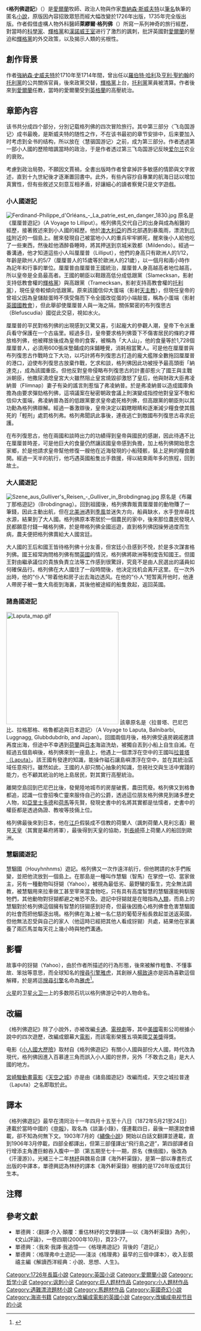 {{Infobox Book
| name          = 格列佛游记
| title_orig    = Gulliver's Travels
| image         = [[File:Gullivers_travels.jpg|200px]]
| author        = [[乔纳森·斯威夫特|乔纳森·斯威夫特]]
| country       = {{UK}}
| language      = [[英语|英语]]
| genre         = 讽刺小说，奇幻小說，[[游记|游记]]
| media_type    = 纸质书、[[电子书|电子书]]和音频CD
}}
《'''格列佛遊記'''》（{{lang-en|'''''Gulliver's Travels'''''}}）是[[愛爾蘭|愛爾蘭]]牧師、政治人物與作家[[喬納森·斯威夫特|喬納森·斯威夫特]]以[[筆名|筆名]]執筆的匿名[[小說|小說]]，原版因內容招致眾怒而經大幅改變於1726年出版，1735年完全版出版。作者假借虛構人物外科醫師'''萊繆爾·格列佛'''（{{lang|en|Lemuel Gulliver}}）所寫一系列神奇的旅行經歷，對當時的[[科學家|科學家]]、[[輝格黨_(英國)|輝格黨]]和[[漢諾威王室|漢諾威王室]]进行了激烈的諷刺，批評英國對[[愛爾蘭|愛爾蘭]]的壓迫和[[輝格黨_(英國)|輝格黨]]的外交政策，以及揭示人類的劣根性。

==創作背景==
作者[[乔纳森·斯威夫特|強納森·史威夫特]]於1710年至1714年間，曾出任以[[羅伯特·哈利|羅伯特·哈利]]及[[亨利·聖約翰|亨利·聖約翰]]的[[托利黨|托利黨]]的公共關係官員，後來政黨交替，[[輝格黨_(英國)|輝格黨]]上台，[[托利黨|托利黨]]黨員被清算。作者後來到[[愛爾蘭|愛爾蘭]]任教，當時的愛爾蘭受到[[英格蘭|英格蘭]]的高壓統治。

==章節內容==
该书共分成四个部分，分別记载格列佛的四次冒险旅行。其中第三部分〈飞岛国游记〉成书最晚，是斯威夫特的随性之作，不在该书最初的章节安排中，后来要加入时考虑到全书的结构，所以放在〈慧骃国游记〉之前，成为第三部分。作者透過第一部小人國的歷險暗諷當時的政治，于是作者透过第三飞岛国游记反映[[爱尔兰|爱尔兰]]农业的衰败。

考慮到政治局勢，不願因文賈禍，全書出版時作者曾拿掉許多敏感的情節與文字敘述，直到十九世紀後才逐漸置回書中。此外，有些內容抄自專業的航海日誌以增加真實性，但有些敘述又刻意互相矛盾，好讓細心的讀者察覺只是文字遊戲。

===小人國遊記===
[[File:Ferdinand-Philippe_d'Orléans_-_La_patrie_est_en_danger_1830.jpg|right]]
原名是《厘厘普遊記》（A Voyage to Lilliput）。格列佛先交代自己的出身與成為船醫的經歷，接著敘述來到小人國的經歷。他於[[澳大利亞|澳大利亞]]的西北部遇到暴風雨，漂流到[[爪哇|爪哇]]附近的一個島上。醒來發現自己被當地小人的重兵牢牢綁死，醒來後小人給他吃了一些東西，然後趁他酒醉昏睡時，將其押送到京城米敦都（Mildendo）。經過一番溝通，他才知道這些小人叫厘厘普（Lilliput），他們的身高只有歐洲人的1/12，年齡是歐州人的5/7（厘厘普人的15歲等於歐洲人的21歲），以一個月和兩小時作為記年和行事的單位。厘厘普由厘厘普王國統治，厘厘普人身高越高者地位越高，所以皇帝是全島最高者。王國的朝臣以鞋跟高低分成低跟黨（Slamecksan，影射支持低教會權的[[輝格黨_(英國)|輝格黨]]）與高跟黨（Tramecksan，影射支持高教會權的[[托利黨|托利黨]]），現任皇帝較傾向低跟黨。原來該國信仰大蛋端（影射[[天主教|天主教]]），但現任皇帝的曾祖父因為皇儲敲蛋時不慎受傷而下令全國改從蛋的小端敲蛋，稱為小蛋端（影射[[英格蘭教會|英國國教會]]），但此舉卻使厘厘普人與一海之隔，關係緊密的布列復思古（Blefuscudia）國從此交惡，視如水火。

厘厘普的平民對格列佛的出現感到又驚又喜，引起龐大的參觀人潮，皇帝下令派重兵看守保護在一个古庙里。經過多日，皇帝要求格列佛簽下不傷害居民的條約才釋放格列佛，他被釋放後成為皇帝的食客，被稱為「大人山」，他的食量等於1,728個厘厘普人，必須用600張床墊鋪成的床鋪睡覺，消耗相當驚人。可是他在厘厘普與布列復思古作戰時立下大功，以巧計將布列復思古打造的龐大艦隊全數拖回厘厘普的港口，迫使布列復思古放棄作戰，乞求和談，格列佛因此功被授予最高頭銜「納達克」，成為該國重臣。但他反對皇帝侵略布列復思古的計畫卻惹火了國王與主戰派朝臣，他撒尿澆熄皇宮大火雖然阻止皇宮燒毀卻激怒了皇后，他與財政大臣弗凌納普（Flimnap）妻子有染的謠言則惹惱了弗凌納普。於是弗凌納普以造成國庫負擔為由要求彈劾格列佛，這項議案在秘密朝政會議上則演變成指控他對皇室不敬和信仰大蛋端，弗凌納普為首的低跟黨要求皇帝處死格列佛，但高跟黨的朝臣則以其功勳為格列佛辯解。經過一番激辯後，皇帝決定以戳瞎眼睛和逐漸減少糧食使其餓死的「輕刑」處罰格列弗。格列弗聞訊此事後，連夜逃亡到敵國布列復思古尋求庇護。

在布列復思古，他在兩國和談時出力的功績得到皇帝與國民的感謝，因此待遇不比在厘厘普時差，可是他巨大的食量仍然讓該國皇帝感到負擔，加上格列佛開始思念家鄉，於是他請求皇帝幫他修復一艘他在近海發現的小船殘骸，裝上足夠的糧食離開。經過一天半的航行，他巧遇英國船隻出手救援，得以結束兩年多的旅程，回到故土。

===大人國遊記===
[[File:Szene_aus_Gulliver's_Reisen_-_Gulliver_in_Brobdingnag.jpg|right]]
原名是《布羅丁那格遊記》（Brobdingnag）。回到祖國後，格列佛靠販賣厘厘普的動物賺了一筆錢，因此主動出航，但在[[北美洲|北美洲]]遇到[[季風|季風]]並迷失方向，船員缺水，水手登岸尋找水源，結果到了大人國。格列佛原本寄居於一個農民的家中，後來那位農民發現人民都願意付錢一睹格列佛，於是帶格列佛全國巡遊，直到格列佛因操勞過度而生病，農夫便把格列佛賣給大人國宮廷。

大人國的王后和國王皆待格列佛十分友善，但宮廷小丑感到不悅，於是多次謀害格列佛。國王經常詢問格列佛有關[[英國|英國]]的情況，格列佛將歐洲等制度告知國王。但國王對由繼承議位的貴族負責立法等工作感到很驚訝，究竟不是由人民選出的議員如何確保品行。格列佛在大人國住了一段時間後，他决定找机会离开这里。在一次外出時，他的“仆人”带着他和房子出去海边透风。在他的“仆人”短暂离开他时，他連人帶房子被一隻大鳥銜到海裏，其後他被途經的船隻救起，返回英國。

===諸島國遊記===
[[File:Laputa_map.gif|300px]]
該章原名是〈拉普塔、巴尼巴比、拉格那格、格魯都追與日本遊記〉（A Voyage to Laputa, Balnibarbi, Luggnagg, Glubbdubdrib, and Japan）。回國兩個月後，格列佛受遠房親戚邀請再度出海，但途中不幸遇到[[荷蘭|荷蘭]]與[[日本|日本]]海盜洗劫，被獨自丟到小船上自生自滅。在經過五個島嶼後，格列佛來到一座島上，他遇上一個漂浮在空中的王國叫[[勒皮他|拉普塔（Laputa）]]。該王國有發達的知識，能操作磁石讓島嶼漂浮在空中，並在其統治區域任意飛行。雖然如此，王國的人卻只關心抽象的知識，忽視社交與生活中實踐的能力，也不顧其統治的地上島居民，對其實行高壓統治。

離開空島回到巴尼巴比後，發覺陸地城市的房屋破舊，農田荒廢。格列佛又到格魯都追，認識一位會招喚亡靈來服侍自己的公爵，透過這位朋友格列佛見到諸多歷史人物，如[[亞里士多德|亞里士多德]]和[[荷馬|荷馬]]等先賢，發現史書中的名將其實都是怯懦者，史書中的權臣都是透過偽證、教唆等技倆上位。

格列佛最後來到日本，他在[[江戶|江戶]]假裝成不信教的荷蘭人（諷刺荷蘭人見利忘義）覲見[[天皇|天皇]]（其實是幕府將軍），最後得到天皇的協助，到[[长崎市|長崎]]搭上荷蘭人的船回到歐洲。

===慧駰國遊記===
慧駰國（Houyhnhnms）遊記。格列佛又一次作遠洋航行，但他聘請的水手們叛變，並把他流放到一個島上。在那島是一種叫作慧駰（智馬）在掌控一切、當家做主，另有一種動物叫犽猢（Yahoo），被視為最低劣、最野蠻的畜生，完全無法調教，被慧駰用來拉車做工甚至宰來當食物吃，只有具有高度智慧的慧駰還能夠馴服牠們，其他動物對犽猢都避之唯恐不及。遊記中犽猢就是在暗指為[[人類|人類]]，而島上的慧駰對於格列佛這個擁有智慧的犽猢感到好奇，但最後因擔心格列佛會危害慧駰國的社會而把他驅逐出境。格列佛在海上被一名仁慈的葡萄牙船長救起並送返英國，但他無法忍受與自己的家人（他這時已經把其他人看成犽猢）共處，結果他在家裏養了兩匹馬並每天花上幾小時與牠們溝通。

==影響==
故事中的犽猢（Yahoo），由於作者所描述的行為形態，後來被解作粗鲁、不懂事故、笨拙等意思，而全球知名的[[搜尋引擎|搜尋引擎]][[雅虎|雅虎]]，其創辦人[[楊致遠|楊致遠]]亦是因為喜歡這個解釋，於是將這[[搜尋引擎|搜尋引擎]]名命為[[雅虎|雅虎]]<ref>{{Cite web|title=Yahoo! Media Relations|url=http://docs.yahoo.com/info/misc/history.html|accessdate=2020-10-11|publisher=Yahoo!|archiveurl=https://archive.is/20120712130315/http://docs.yahoo.com/info/misc/history.html|archivedate=2012-07-12|dead-url=yes}}</ref>。

[[火星|火星]]的卫星[[火卫一|火卫一]]上的多数陨石坑以格列佛游记中的人物命名。

==改編==
《格列佛遊記》除了小說外，亦被改編[[卡通|卡通]]、[[電視劇|電視劇]]等，其中[[美國|美國]]電影公司根據小說中的四次遊歷，改編成銀幕大[[電影|電影]]，而該電影榮獲五項美國[[艾美獎|艾美獎]]得獎。

电影《[[小人國大歷險|小人國大歷險]]》取材自《格列佛遊記》有關小人國與部份大人國，時代改為現代，格列佛因進入百慕達三角而誤入小人國的世界，另外「不敢去之島」是大人國的地方。

[[宮崎駿|宮崎駿]][[動畫|動畫]][[電影|電影]]《[[天空之城|天空之城]]》亦是由《諸島國遊記》改編而成，天空之城拉普達（Laputa）之名即取於此。

==譯本==
《格列佛遊記》最早在清同治十一年四月十五至十八日（1872年5月21至24日）連載於當時中國的《[[申報|申報]]》，取名為《談瀛小錄》，僅連載四日，最後一期還說會續載，卻不知為何無下文。1903年7月的《[[繡像小說|繡像小說]]》開始以白話文翻譯並連載，直到1906年3月停載，四部全都譯出，但第三部僅譯出“飛行島之遊”，第四部譯者自行增添主角遭巨鯨吞入腹中一節（第五期至七十一期，原名《僬僥國》，後改為《汗漫游》）。光緒三十二年[[林紓|林紓]]與魏易合譯《海外軒渠錄》，是第一部以專書形式出版的中譯本，單德興認為林紓的譯本《海外軒渠錄》根據的是1726年版或其衍生本。

==注釋==
{{reflist}}

==參考文獻==
{{wikisource|Gulliver's Travels|格列佛遊記|en}}
*單德興：〈翻譯‧介入‧顛覆：重估林紓的文學翻譯──以《海外軒渠錄》為例〉，《文山評論》，一卷四期(2000年10月)，頁23-77。
*單德興：〈我來·我譯·我追憶──《格理弗遊記》背後的「遊記」〉
*單德興：〈格理弗中土遊記——淺淡《格理弗》最早的三個中譯本〉，收入彭鏡禧主編《解讀西洋經典：小說、思想、人生》。

{{Authority control}}

{{DEFAULTSORT:Gulliver's Travels}}
[[Category:1726年長篇小說|Category:1726年長篇小說]]
[[Category:英国小说|Category:英国小说]]
[[Category:愛爾蘭小說|Category:愛爾蘭小說]]
[[Category:哲学小说|Category:哲学小说]]
[[Category:讽刺小说|Category:讽刺小说]]
[[Category:巨人题材作品|Category:巨人题材作品]]
[[Category:小人題材作品|Category:小人題材作品]]
[[Category:遇難漂流題材小說|Category:遇難漂流題材小說]]
[[Category:馬題材作品|Category:馬題材作品]]
[[Category:英國奇幻小說|Category:英國奇幻小說]]
[[Category:海盗书籍|Category:海盗书籍]]
[[Category:改編成電影的英國小說|Category:改編成電影的英國小說]]
[[Category:改编成电视节目的小说|Category:改编成电视节目的小说]]